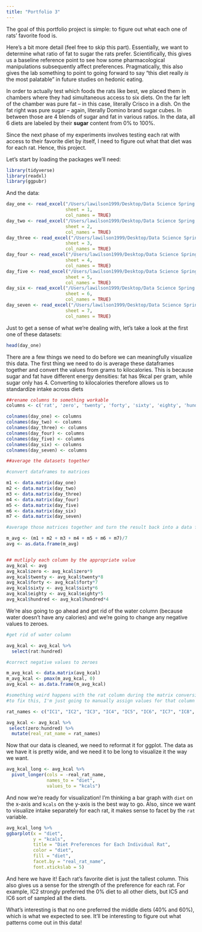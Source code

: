 ```yaml
---
title: "Portfolio 3"
---
```


The goal of this portfolio project is simple: to figure out what each one of rats' favorite food is.

Here's a bit more detail (feel free to skip this part). Essentially, we want to determine what ratio of fat to sugar the rats prefer. Scientifically, this gives us a baseline reference point to see how some pharmacological manipulations subsequently affect preferences. Pragmatically, this also gives the lab something to point to going forward to say "this diet really *is* the most palatable" in future studies on hedonic eating.

In order to actually test which foods the rats like best, we placed them in chambers where they had simultaneous access to six diets. On the far left of the chamber was pure fat -- in this case, literally Crisco in a dish. On the fat right was pure sugar -- again, literally Domino brand sugar cubes. In between those are 4 blends of sugar and fat in various ratios. In the data, all 6 diets are labeled by their **sugar** content from 0% to 100%.

Since the next phase of my experiments involves testing each rat with access to their favorite diet by itself, I need to figure out what that diet was for each rat. Hence, this project.

Let's start by loading the packages we'll need:

```r
library(tidyverse)
library(readxl)
library(ggpubr)
```

And the data:

```r
day_one <- read_excel("/Users/lawilson1999/Desktop/Data Science Spring 2023/Portfolio/p03/IC Diet Choice.xlsx",
                      sheet = 1,
                      col_names = TRUE)
day_two <- read_excel("/Users/lawilson1999/Desktop/Data Science Spring 2023/Portfolio/p03/IC Diet Choice.xlsx",
                      sheet = 2,
                      col_names = TRUE)
day_three <- read_excel("/Users/lawilson1999/Desktop/Data Science Spring 2023/Portfolio/p03/IC Diet Choice.xlsx",
                      sheet = 3,
                      col_names = TRUE)
day_four <- read_excel("/Users/lawilson1999/Desktop/Data Science Spring 2023/Portfolio/p03/IC Diet Choice.xlsx",
                      sheet = 4,
                      col_names = TRUE)
day_five <- read_excel("/Users/lawilson1999/Desktop/Data Science Spring 2023/Portfolio/p03/IC Diet Choice.xlsx",
                      sheet = 5,
                      col_names = TRUE)
day_six <- read_excel("/Users/lawilson1999/Desktop/Data Science Spring 2023/Portfolio/p03/IC Diet Choice.xlsx",
                      sheet = 6,
                      col_names = TRUE)
day_seven <- read_excel("/Users/lawilson1999/Desktop/Data Science Spring 2023/Portfolio/p03/IC Diet Choice.xlsx",
                      sheet = 7,
                      col_names = TRUE)
```

Just to get a sense of what we're dealing with, let's take a look at the first one of these datasets:

```r
head(day_one)
```

There are a few things we need to do before we can meaningfully visualize this data. The first thing we need to do is average these dataframes together and convert the values from grams to kilocalories. This is because sugar and fat have different energy densities: fat has 9kcal per gram, while sugar only has 4. Converting to kilocalories therefore allows us to standardize intake across diets

```r
##rename columns to something workable
columns <- c('rat', 'zero', 'twenty', 'forty', 'sixty', 'eighty', 'hundred', 'water')

colnames(day_one) <- columns
colnames(day_two) <- columns
colnames(day_three) <- columns
colnames(day_four) <- columns
colnames(day_five) <- columns
colnames(day_six) <- columns
colnames(day_seven) <- columns

##average the datasets together

#convert dataframes to matrices

m1 <- data.matrix(day_one)
m2 <- data.matrix(day_two)
m3 <- data.matrix(day_three)
m4 <- data.matrix(day_four)
m5 <- data.matrix(day_five)
m6 <- data.matrix(day_six)
m7 <- data.matrix(day_seven)

#average those matrices together and turn the result back into a data frame

m_avg <- (m1 + m2 + m3 + m4 + m5 + m6 + m7)/7
avg <- as.data.frame(m_avg)


## mutliply each column by the appropriate value
avg_kcal <- avg
avg_kcal$zero <- avg_kcal$zero*9
avg_kcal$twenty <- avg_kcal$twenty*8
avg_kcal$forty <- avg_kcal$forty*7
avg_kcal$sixty <- avg_kcal$sixty*6
avg_kcal$eighty <- avg_kcal$eighty*5
avg_kcal$hundred <- avg_kcal$hundred*4
```

We're also going to go ahead and get rid of the water column (because water doesn't have any calories) and we're going to change any negative values to zeroes.

```r
#get rid of water column

avg_kcal <- avg_kcal %>%
  select(rat:hundred)

#correct negative values to zeroes

m_avg_kcal <- data.matrix(avg_kcal)
m_avg_kcal <- pmax(m_avg_kcal, 0)
avg_kcal <- as.data.frame(m_avg_kcal)

#something weird happens with the rat column during the matrix conversion
#to fix this, I'm just going to manually assign values for that column

rat_names <- c("IC1", "IC2", "IC3", "IC4", "IC5", "IC6", "IC7", "IC8", "IC9", "IC10", "IC11", "IC12")

avg_kcal <- avg_kcal %>%
 select(zero:hundred) %>%
  mutate(real_rat_name = rat_names)
```

Now that our data is cleaned, we need to reformat it for ggplot. The data as we have it is pretty wide, and we need it to be long to visualize it the way we want.

```r
avg_kcal_long <- avg_kcal %>%
  pivot_longer(cols = -real_rat_name,
               names_to = "diet",
               values_to = "kcals")
```

And now we're ready for visualization! I'm thinking a bar graph with `diet` on the x-axis and `kcals` on the y-axis is the best way to go. Also, since we want to visualize intake separately for each rat, it makes sense to facet by the `rat` variable.

```r
avg_kcal_long %>%
ggbarplot(x = "diet",
          y = "kcals",
          title = "Diet Preferences for Each Individual Rat",
          color = "diet",
          fill = "diet",
          facet.by = "real_rat_name",
          font.xtickslab = 5)
```

And here we have it! Each rat's favorite diet is just the tallest column. This also gives us a sense for the strength of the preference for each rat. For example, IC2 strongly preferred the 0% diet to all other diets, but IC5 and IC6 sort of sampled all the diets.

What's interesting is that no one preferred the middle diets (40% and 60%), which is what we expected to see. It'll be interesting to figure out what patterns come out in this data!
